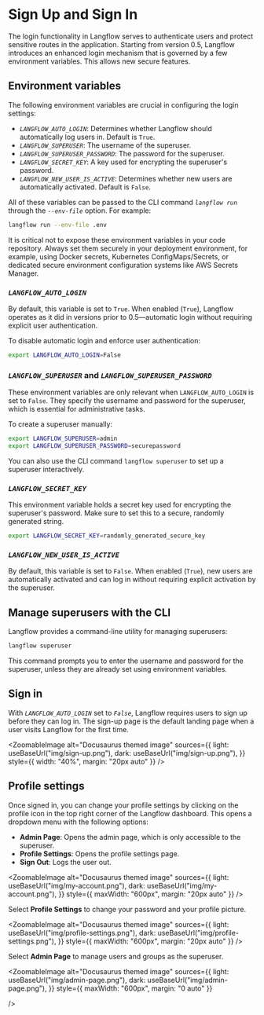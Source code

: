 
# Sign Up and Sign In

The login functionality in Langflow serves to authenticate users and protect sensitive routes in the application. Starting from version 0.5, Langflow introduces an enhanced login mechanism that is governed by a few environment variables. This allows new secure features.

## Environment variables

The following environment variables are crucial in configuring the login settings:

- _`LANGFLOW_AUTO_LOGIN`_: Determines whether Langflow should automatically log users in. Default is `True`.
- _`LANGFLOW_SUPERUSER`_: The username of the superuser.
- _`LANGFLOW_SUPERUSER_PASSWORD`_: The password for the superuser.
- _`LANGFLOW_SECRET_KEY`_: A key used for encrypting the superuser's password.
- _`LANGFLOW_NEW_USER_IS_ACTIVE`_: Determines whether new users are automatically activated. Default is `False`.

All of these variables can be passed to the CLI command _`langflow run`_ through the _`--env-file`_ option. For example:

```bash
langflow run --env-file .env
```

<Admonition type="info">
  It is critical not to expose these environment variables in your code
  repository. Always set them securely in your deployment environment, for
  example, using Docker secrets, Kubernetes ConfigMaps/Secrets, or dedicated
  secure environment configuration systems like AWS Secrets Manager.
</Admonition>

### _`LANGFLOW_AUTO_LOGIN`_

By default, this variable is set to `True`. When enabled (`True`), Langflow operates as it did in versions prior to 0.5—automatic login without requiring explicit user authentication.

To disable automatic login and enforce user authentication:

```bash
export LANGFLOW_AUTO_LOGIN=False
```

### _`LANGFLOW_SUPERUSER`_ and _`LANGFLOW_SUPERUSER_PASSWORD`_

These environment variables are only relevant when `LANGFLOW_AUTO_LOGIN` is set to `False`. They specify the username and password for the superuser, which is essential for administrative tasks.

To create a superuser manually:

```bash
export LANGFLOW_SUPERUSER=admin
export LANGFLOW_SUPERUSER_PASSWORD=securepassword
```

You can also use the CLI command `langflow superuser` to set up a superuser interactively.

### _`LANGFLOW_SECRET_KEY`_

This environment variable holds a secret key used for encrypting the superuser's password. Make sure to set this to a secure, randomly generated string.

```bash
export LANGFLOW_SECRET_KEY=randomly_generated_secure_key
```

### _`LANGFLOW_NEW_USER_IS_ACTIVE`_

By default, this variable is set to `False`. When enabled (`True`), new users are automatically activated and can log in without requiring explicit activation by the superuser.

## Manage superusers with the CLI

Langflow provides a command-line utility for managing superusers:

```bash
langflow superuser
```

This command prompts you to enter the username and password for the superuser, unless they are already set using environment variables.

## Sign in

With _`LANGFLOW_AUTO_LOGIN`_ set to _`False`_, Langflow requires users to sign up before they can log in. The sign-up page is the default landing page when a user visits Langflow for the first time.

<ZoomableImage
  alt="Docusaurus themed image"
  sources={{
    light: useBaseUrl("img/sign-up.png"),
    dark: useBaseUrl("img/sign-up.png"),
  }}
  style={{ width: "40%", margin: "20px auto" }}
/>

## Profile settings

Once signed in, you can change your profile settings by clicking on the profile icon in the top right corner of the Langflow dashboard. This opens a dropdown menu with the following options:

- **Admin Page**: Opens the admin page, which is only accessible to the superuser.
- **Profile Settings**: Opens the profile settings page.
- **Sign Out**: Logs the user out.

<ZoomableImage
  alt="Docusaurus themed image"
  sources={{
    light: useBaseUrl("img/my-account.png"),
    dark: useBaseUrl("img/my-account.png"),
  }}
  style={{ maxWidth: "600px", margin: "20px auto" }}
/>

Select **Profile Settings** to change your password and your profile picture.

<ZoomableImage
  alt="Docusaurus themed image"
  sources={{
    light: useBaseUrl("img/profile-settings.png"),
    dark: useBaseUrl("img/profile-settings.png"),
  }}
  style={{ maxWidth: "600px", margin: "20px auto" }}
/>

Select **Admin Page** to manage users and groups as the superuser.

<ZoomableImage
  alt="Docusaurus themed image"
  sources={{
    light: useBaseUrl("img/admin-page.png"),
    dark: useBaseUrl("img/admin-page.png"),
  }}
  style={{ maxWidth: "600px", margin: "0 auto" }}

/>
